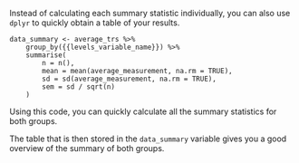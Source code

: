 Instead of calculating each summary statistic individually, you can also use `dplyr` to quickly obtain a table of your results.

```
data_summary <- average_trs %>%
    group_by({{levels_variable_name}}) %>%
    summarise(
        n = n(),
        mean = mean(average_measurement, na.rm = TRUE),
        sd = sd(average_measurement, na.rm = TRUE),
        sem = sd / sqrt(n)
    )
```

Using this code, you can quickly calculate all the summary statistics for both groups.

The table that is then stored in the `data_summary` variable gives you a good overview of the summary of both groups.

